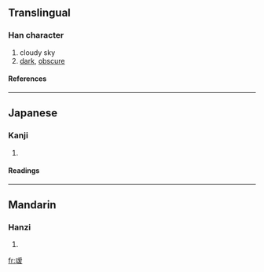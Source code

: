 {{see|靉}}

==Translingual==
===Han character===
{{Han char|rn=28|rad=厶|as=12|sn=14|four=|canj=一戈月月水 (MIBBE), X一戈月月 (XMIBB)}}
# cloudy sky
# [[dark]], [[obscure]]
====References====
{{Han ref|kx=0088.011|hdz=10389.090|uh=53C6|ud=21446}}
----
==Japanese==
===Kanji===
{{ja-kanji|grade=|rs=厶12}}
# {{defn|Japanese}} 
====Readings====
{{ja-readings|on=[[あい]] (ai)|kun=}}
----
==Mandarin==
===Hanzi===
{{cmn-hanzi|pin=[[ài]] ([[ai4]]), [[chǎ]] ([[cha3]])|wg=ai<sup>4</sup>, ch'a<sup>3</sup>}}
# {{defn|Mandarin}}

[[fr:叆]]